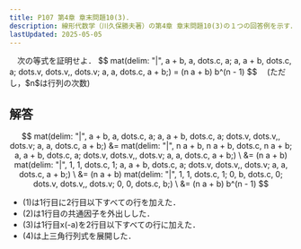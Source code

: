 ```yaml
---
title: P107 第4章 章末問題10(3)．
description: 線形代数学（川久保勝夫著）の第4章 章末問題10(3)の１つの回答例を示す．
lastUpdated: 2025-05-05
---
```



<Card title="問題10(3)">
　次の等式を証明せよ．
$$
mat(delim: "|", a + b, a, dots.c, a;
a, a + b, dots.c, a;
dots.v, dots.v,, dots.v;
a, a, dots.c, a + b;)
=
(n a + b) b^(n - 1)
$$
　(ただし，$n$は行列の次数)
</Card>

## 解答
$$
mat(delim: "|", a + b, a, dots.c, a;
a, a + b, dots.c, a;
dots.v, dots.v,, dots.v;
a, a, dots.c, a + b;)
&=
mat(delim: "|", n a + b, n a + b, dots.c, n a + b;
a, a + b, dots.c, a;
dots.v, dots.v,, dots.v;
a, a, dots.c, a + b;) \
&=
(n a + b)
mat(delim: "|", 1, 1, dots.c, 1;
a, a + b, dots.c, a;
dots.v, dots.v,, dots.v;
a, a, dots.c, a + b;) \
&=
(n a + b)
mat(delim: "|", 1, 1, dots.c, 1;
0, b, dots.c, 0;
dots.v, dots.v,, dots.v;
0, 0, dots.c, b;) \
&=
(n a + b) b^(n - 1)
$$

- (1)は1行目に2行目以下すべての行を加えた．
- (2)は1行目の共通因子を外出しした．
- (3)は1行目x(-a)を2行目以下すべての行に加えた．
- (4)は上三角行列式を展開した．